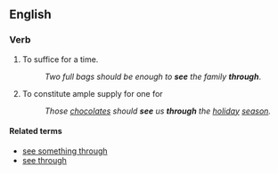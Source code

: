 ==English==

===Verb===
{{head|en|verb|head=[[see]] someone [[through]]}}

# {{context|intransitive|idiomatic}} To suffice for a time.
#: ''Two full bags should be enough to '''see''' the family '''through'''''.
# {{context|transitive|idiomatic}} To constitute ample supply for one for
#: ''Those [[chocolate]]s should '''see''' us '''through''' the [[holiday]] [[season]].''

====Related terms====
* [[see something through]]
* [[see through]]